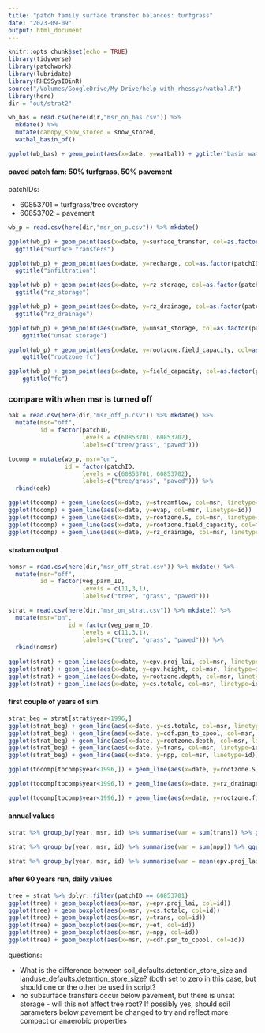 ```yaml
---
title: "patch family surface transfer balances: turfgrass"
date: "2023-09-09"
output: html_document
---
```


```r
knitr::opts_chunk$set(echo = TRUE)
library(tidyverse)
library(patchwork)
library(lubridate)
library(RHESSysIOinR)
source("/Volumes/GoogleDrive/My Drive/help_with_rhessys/watbal.R")
library(here)
dir = "out/strat2"
```


```r

wb_bas = read.csv(here(dir,"msr_on_bas.csv")) %>% 
  mkdate() %>% 
  mutate(canopy_snow_stored = snow_stored,                                           canopy_rain_stored = rain_stored) %>%
  watbal_basin_of()

ggplot(wb_bas) + geom_point(aes(x=date, y=watbal)) + ggtitle("basin water balance")

```


#### paved patch fam: 50% turfgrass, 50% pavement 

patchIDs:

- 60853701 = turfgrass/tree overstory 
- 60853702 = pavement 

```r
wb_p = read.csv(here(dir,"msr_on_p.csv")) %>% mkdate() 

ggplot(wb_p) + geom_point(aes(x=date, y=surface_transfer, col=as.factor(patchID))) + 
  ggtitle("surface transfers")

ggplot(wb_p) + geom_point(aes(x=date, y=recharge, col=as.factor(patchID))) +
  ggtitle("infiltration")

ggplot(wb_p) + geom_point(aes(x=date, y=rz_storage, col=as.factor(patchID)))+
  ggtitle("rz_storage")

ggplot(wb_p) + geom_point(aes(x=date, y=rz_drainage, col=as.factor(patchID)))+
  ggtitle("rz_drainage")

ggplot(wb_p) + geom_point(aes(x=date, y=unsat_storage, col=as.factor(patchID)))+
    ggtitle("unsat storage")

ggplot(wb_p) + geom_point(aes(x=date, y=rootzone.field_capacity, col=as.factor(patchID)))+
    ggtitle("rootzone fc")

ggplot(wb_p) + geom_point(aes(x=date, y=field_capacity, col=as.factor(patchID)))+
    ggtitle("fc")

```

### compare with when msr is turned off

```r

oak = read.csv(here(dir,"msr_off_p.csv")) %>% mkdate() %>%
  mutate(msr="off",
         id = factor(patchID, 
                     levels = c(60853701, 60853702), 
                     labels=c("tree/grass", "paved")))

tocomp = mutate(wb_p, msr="on",
                id = factor(patchID, 
                     levels = c(60853701, 60853702), 
                     labels=c("tree/grass", "paved"))) %>% 
  rbind(oak)

ggplot(tocomp) + geom_line(aes(x=date, y=streamflow, col=msr, linetype=id))
ggplot(tocomp) + geom_line(aes(x=date, y=evap, col=msr, linetype=id))
ggplot(tocomp) + geom_line(aes(x=date, y=rootzone.S, col=msr, linetype=id))
ggplot(tocomp) + geom_line(aes(x=date, y=rootzone.field_capacity, col=msr, linetype=id))
ggplot(tocomp) + geom_line(aes(x=date, y=rz_drainage, col=msr, linetype=id))

```

#### stratum output 

```r

nomsr = read.csv(here(dir,"msr_off_strat.csv")) %>% mkdate() %>%
  mutate(msr="off",
         id = factor(veg_parm_ID, 
                     levels = c(11,3,1), 
                     labels=c("tree", "grass", "paved")))

strat = read.csv(here(dir,"msr_on_strat.csv")) %>% mkdate() %>% 
  mutate(msr="on",
                 id = factor(veg_parm_ID, 
                     levels = c(11,3,1), 
                     labels=c("tree", "grass", "paved"))) %>% 
  rbind(nomsr)
  
ggplot(strat) + geom_line(aes(x=date, y=epv.proj_lai, col=msr, linetype=id))
ggplot(strat) + geom_line(aes(x=date, y=epv.height, col=msr, linetype=id))
ggplot(strat) + geom_line(aes(x=date, y=rootzone.depth, col=msr, linetype=id))
ggplot(strat) + geom_line(aes(x=date, y=cs.totalc, col=msr, linetype=id))
```

#### first couple of years of sim 

```r
strat_beg = strat[strat$year<1996,]
ggplot(strat_beg) + geom_line(aes(x=date, y=cs.totalc, col=msr, linetype=id))
ggplot(strat_beg) + geom_line(aes(x=date, y=cdf.psn_to_cpool, col=msr, linetype=id))
ggplot(strat_beg) + geom_line(aes(x=date, y=rootzone.depth, col=msr, linetype=id))
ggplot(strat_beg) + geom_line(aes(x=date, y=trans, col=msr, linetype=id))
ggplot(strat_beg) + geom_line(aes(x=date, y=npp, col=msr, linetype=id))

ggplot(tocomp[tocomp$year<1996,]) + geom_line(aes(x=date, y=rootzone.S, col=msr, linetype=id))

ggplot(tocomp[tocomp$year<1996,]) + geom_line(aes(x=date, y=rz_drainage, col=msr, linetype=id)) + facet_grid("msr")

ggplot(tocomp[tocomp$year<1996,]) + geom_line(aes(x=date, y=rootzone.field_capacity, col=msr, linetype=id)) + facet_grid("msr")

```

#### annual values 
```r

strat %>% group_by(year, msr, id) %>% summarise(var = sum(trans)) %>% ggplot() + geom_line(aes(x=year, y=var, col=msr, linetype=id)) + ggtitle("transpiration")

strat %>% group_by(year, msr, id) %>% summarise(var = sum(npp)) %>% ggplot() + geom_line(aes(x=year, y=var, col=msr, linetype=id)) + ggtitle("npp")

strat %>% group_by(year, msr, id) %>% summarise(var = mean(epv.proj_lai)) %>% ggplot() + geom_line(aes(x=year, y=var, col=msr, linetype=id)) + ggtitle("lai")
```

#### after 60 years run, daily values 

```r

tree = strat %>% dplyr::filter(patchID == 60853701)
ggplot(tree) + geom_boxplot(aes(x=msr, y=epv.proj_lai, col=id))
ggplot(tree) + geom_boxplot(aes(x=msr, y=cs.totalc, col=id))
ggplot(tree) + geom_boxplot(aes(x=msr, y=trans, col=id))
ggplot(tree) + geom_boxplot(aes(x=msr, y=et, col=id))
ggplot(tree) + geom_boxplot(aes(x=msr, y=npp, col=id))
ggplot(tree) + geom_boxplot(aes(x=msr, y=cdf.psn_to_cpool, col=id))

```

questions: 

- What is the difference between soil_defaults.detention_store_size and landuse_defaults.detention_store_size? (both set to zero in this case, but should one or the other be used in script? 
- no subsurface transfers occur below pavement, but there is unsat storage - will this not affect tree root? If possibly yes, should soil parameters below pavement be changed to try and reflect more compact or anaerobic properties



